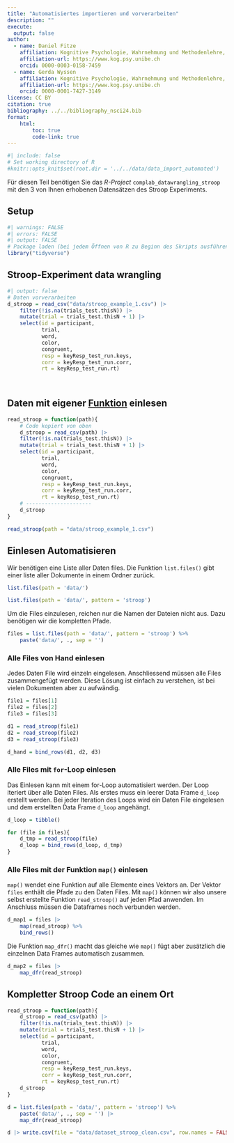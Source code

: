 ```yaml
---
title: "Automatisiertes importieren und vorverarbeiten"
description: ""
execute:
  output: false
author:
  - name: Daniel Fitze
    affiliation: Kognitive Psychologie, Wahrnehmung und Methodenlehre, Universität Bern 
    affiliation-url: https://www.kog.psy.unibe.ch
    orcid: 0000-0003-0158-7459  
  - name: Gerda Wyssen
    affiliation: Kognitive Psychologie, Wahrnehmung und Methodenlehre, Universität Bern 
    affiliation-url: https://www.kog.psy.unibe.ch
    orcid: 0000-0001-7427-3149
license: CC BY
citation: true
bibliography: ../../bibliography_nsci24.bib
format:
    html:
        toc: true
        code-link: true
---
```


```r
#| include: false
# Set working directory of R
#knitr::opts_knit$set(root.dir = '../../data/data_import_automated')
```

Für diesen Teil benötigen Sie das _R-Project_ `complab_datawrangling_stroop` mit den 3 von Ihnen erhobenen Datensätzen des Stroop Experiments.

## Setup

```r
#| warnings: FALSE
#| errors: FALSE
#| output: FALSE
# Package laden (bei jedem Öffnen von R zu Beginn des Skripts ausführen)
library("tidyverse") 
```

## **Stroop-Experiment** data wrangling

```r
#| output: false
# Daten vorverarbeiten
d_stroop = read_csv("data/stroop_example_1.csv") |>
    filter(!is.na(trials_test.thisN)) |>
    mutate(trial = trials_test.thisN + 1) |>
    select(id = participant, 
           trial,
           word, 
           color, 
           congruent, 
           resp = keyResp_test_run.keys, 
           corr = keyResp_test_run.corr, 
           rt = keyResp_test_run.rt)
    
           
```


## Daten mit eigener [Funktion](https://kogpsy.github.io/neuroscicomplabFS24/pages/chapters/programmieren_2.html#funktionen) einlesen

```r
read_stroop = function(path){
    # Code kopiert von oben
    d_stroop = read_csv(path) |>
    filter(!is.na(trials_test.thisN)) |>
    mutate(trial = trials_test.thisN + 1) |>
    select(id = participant, 
           trial,
           word, 
           color, 
           congruent, 
           resp = keyResp_test_run.keys, 
           corr = keyResp_test_run.corr, 
           rt = keyResp_test_run.rt)
    # ---------------------
    d_stroop
}

read_stroop(path = "data/stroop_example_1.csv")
```

## Einlesen Automatisieren

Wir benötigen eine Liste aller Daten files. Die Funktion `list.files()` gibt einer liste aller Dokumente in einem Ordner zurück.
```r
list.files(path = 'data/')

list.files(path = 'data/', pattern = 'stroop')
```
Um die Files einzulesen, reichen nur die Namen der Dateien nicht aus. Dazu benötigen wir die kompletten Pfade.
```r
files = list.files(path = 'data/', pattern = 'stroop') %>% 
    paste('data/', ., sep = '')
```

### Alle Files von Hand einlesen
Jedes Daten File wird einzeln eingelesen. Anschliessend müssen alle Files zusammengefügt werden. Diese Lösung ist einfach zu verstehen, ist bei vielen Dokumenten aber zu aufwändig.
```r
file1 = files[1]
file2 = files[2]
file3 = files[3]

d1 = read_stroop(file1)
d2 = read_stroop(file2)
d3 = read_stroop(file3)

d_hand = bind_rows(d1, d2, d3)
```

### Alle Files mit `for`-Loop einlesen
Das Einlesen kann mit einem for-Loop automatisiert werden. Der Loop iteriert über alle Daten Files. Als erstes muss ein leerer Data Frame `d_loop` erstellt werden. Bei jeder Iteration des Loops wird ein Daten File eingelesen und dem erstellten Data Frame `d_loop` angehängt.
```r
d_loop = tibble()

for (file in files){
    d_tmp = read_stroop(file)
    d_loop = bind_rows(d_loop, d_tmp)
}

```

### Alle Files mit der Funktion `map()` einlesen
`map()` wendet eine Funktion auf alle Elemente eines Vektors an. Der Vektor `files` enthält die Pfade zu den Daten Files. Mit `map()` können wir also unsere selbst erstellte Funktion `read_stroop()` auf jeden Pfad anwenden. Im Anschluss müssen die Dataframes noch verbunden werden. 
```r
d_map1 = files |>
    map(read_stroop) %>%
    bind_rows()
```

Die Funktion `map_dfr()` macht das gleiche wie `map()` fügt aber zusätzlich die einzelnen Data Frames automatisch zusammen.
```r
d_map2 = files |>
    map_dfr(read_stroop)
```

## Kompletter Stroop Code an einem Ort

```r
read_stroop = function(path){
    d_stroop = read_csv(path) |>
    filter(!is.na(trials_test.thisN)) |>
    mutate(trial = trials_test.thisN + 1) |>
    select(id = participant, 
           trial,
           word, 
           color, 
           congruent, 
           resp = keyResp_test_run.keys, 
           corr = keyResp_test_run.corr, 
           rt = keyResp_test_run.rt)
    d_stroop
}

d = list.files(path = 'data/', pattern = 'stroop') %>% 
    paste('data/', ., sep = '') |>
    map_dfr(read_stroop)

d |> write.csv(file = "data/dataset_stroop_clean.csv", row.names = FALSE)
```

